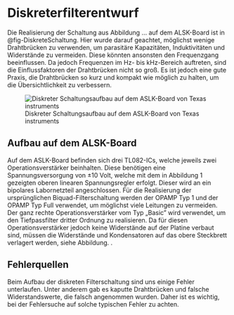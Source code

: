 # Diskreterfilterentwurf
Die Realisierung der Schaltung aus Abbildung ... auf dem ALSK-Board ist in @fig-DiskreteSchaltung. Hier wurde darauf geachtet, möglichst wenige Drahtbrücken zu verwenden, um parasitäre Kapazitäten, Induktivitäten und Widerstände zu vermeiden. Diese könnten ansonsten den Frequenzgang beeinflussen. Da jedoch Frequenzen im Hz- bis kHz-Bereich auftreten, sind die Einflussfaktoren der Drahtbrücken nicht so groß. Es ist jedoch eine gute Praxis, die Drahtbrücken so kurz und kompakt wie möglich zu halten, um die Übersichtlichkeit zu verbessern.

![Diskreter Schaltungsaufbau auf dem ASLK-Board von Texas instruments](images/Integrator_OpAmp.png){#fig-DiskreteSchaltung}

## Aufbau auf dem ALSK-Board

Auf dem ASLK-Board befinden sich drei TL082-ICs, welche jeweils zwei Operationsverstärker beinhalten. Diese benötigen eine Spannungsversorgung von ±10 Volt, welche mit dem in Abbildung 1 gezeigten oberen linearen Spannungsregler erfolgt. Dieser wird an ein bipolares Labornetzteil angeschlossen. Für die Realisierung der ursprünglichen Biquad-Filterschaltung werden der OPAMP Typ 1 und der OPAMP Typ Full verwendet, um möglichst viele Leitungen zu vermeiden. Der ganz rechte Operationsverstärker vom Typ „Basic” wird verwendet, um den Tiefpassfilter dritter Ordnung zu realisieren. Da für diesen Operationsverstärker jedoch keine Widerstände auf der Platine verbaut sind, müssen die Widerstände und Kondensatoren auf das obere Steckbrett verlagert werden, siehe Abbildung. .

## Fehlerquellen
Beim Aufbau der diskreten Filterschaltung sind uns einige Fehler unterlaufen. Unter anderem gab es kaputte Drahtbrücken und falsche Widerstandswerte, die falsch angenommen wurden. Daher ist es wichtig, bei der Fehlersuche auf solche typischen Fehler zu achten.
 